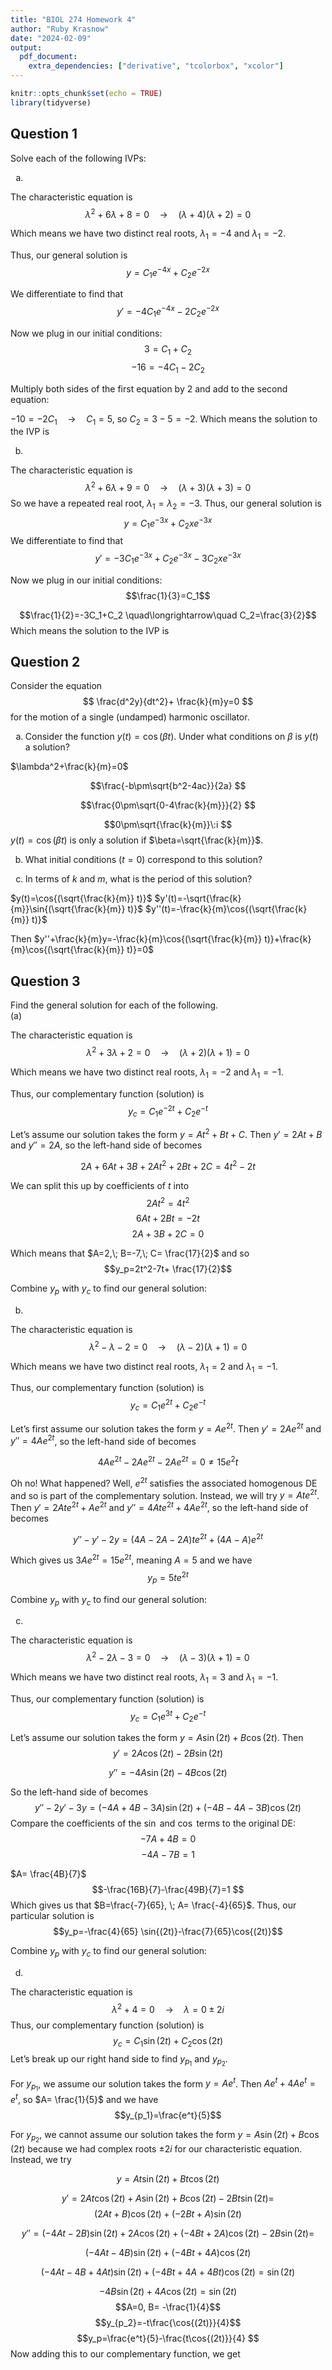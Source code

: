 ```yaml
---
title: "BIOL 274 Homework 4"
author: "Ruby Krasnow"
date: "2024-02-09"
output:
  pdf_document:
    extra_dependencies: ["derivative", "tcolorbox", "xcolor"]
---
```


```r
knitr::opts_chunk$set(echo = TRUE)
library(tidyverse)
```

## Question 1
Solve each of the following IVPs:

(a)
\begin{equation}
    \begin{cases}
      y'' + 6y' + 8y = 0\\
      y(0)=3\\
      y'(0)=-16
    \end{cases}       
\end{equation}

The characteristic equation is
$$\lambda^2+6\lambda+8=0 \quad\longrightarrow\quad (\lambda+4)(\lambda+2)=0 $$

Which means we have two distinct real roots, $\lambda_1=-4$ and $\lambda_1=-2$.

Thus, our general solution is 
$$y=C_1e^{-4x}+C_2e^{-2x}$$

We differentiate to find that
$$y'=-4C_1e^{-4x}-2C_2e^{-2x}$$

Now we plug in our initial conditions:
$$3=C_1+C_2$$
$$-16=-4C_1-2C_2$$

Multiply both sides of the first equation by 2 and add to the second equation:  

$-10=-2C_1 \quad\longrightarrow\quad C_1=5$, so $C_2=3-5=-2$.
Which means the solution to the IVP is

\begin{tcolorbox}[colback=white, title=Solution]
$$y(x)= 5e^{-4x}-2e^{-2x}$$
\end{tcolorbox}

\begin{tcolorbox}[colback=blue!5!white,colframe=blue!75!black,title=Check solution]
$$y'(x)= -20e^{-4x}+4e^{-2x}$$

$$y''(x)= 80e^{-4x}-8e^{-2x}$$

$$y'' + 6y' + 8y = (80-120+40)e^{-4x}+(-8+24-16)e^{-2x}=0$$

\end{tcolorbox}

(b)
\begin{equation}
    \begin{cases}
      y'' + 6y' + 9y = 0\\
      y(0)=\frac{1}{3}\\
      y'(0)=\frac{1}{2}
    \end{cases}       
\end{equation}

The characteristic equation is
$$\lambda^2+6\lambda+9=0 \quad\longrightarrow\quad (\lambda+3)(\lambda+3)=0 $$
So we have a repeated real root, $\lambda_1=\lambda_2=-3$.
Thus, our general solution is 
$$y=C_1e^{-3x}+C_2xe^{-3x}$$
We differentiate to find that
$$y'=-3C_1e^{-3x}+C_2e^{-3x}-3C_2xe^{-3x}$$

Now we plug in our initial conditions:
$$\frac{1}{3}=C_1$$

$$\frac{1}{2}=-3C_1+C_2 \quad\longrightarrow\quad C_2=\frac{3}{2}$$
Which means the solution to the IVP is

\begin{tcolorbox}[colback=white, title=Solution]
$$y(x)= \frac{1}{3}e^{-3x}+\frac{3}{2}xe^{-3x}$$
\end{tcolorbox}
\begin{tcolorbox}[colback=blue!5!white,colframe=blue!75!black,title=Check solution]

$$y'(x)= -e^{-3x}-\frac{9}{2}xe^{-3x}+\frac{3}{2}e^{-3x}=\frac{1}{2}e^{-3x}-\frac{9}{2}xe^{-3x}$$
$$y''(x)=-\frac{3}{2}e^{-3x}+\frac{27}{2}xe^{-3x}-\frac{9}{2}e^{-3x}=\frac{27}{2}xe^{-3x}-6e^{-3x}$$
Plugging these expressions into our original ODE, we see that
$$y'' + 6y' + 9y =
\left(\frac{27}{2} -\frac{54}{2}+\frac{27}{2} \right)xe^{-3x} + \left(-6 +3 +3\right)e^{-3x}=0 $$
\end{tcolorbox}

## Question 2
Consider the equation
$$ \frac{d^2y}{dt^2}+ \frac{k}{m}y=0 $$
for the motion of a single (undamped) harmonic oscillator.

(a)  
Consider the function $y(t)=\cos{(\beta t)}$. Under what conditions on $\beta$ is $y(t)$ a solution?

$\lambda^2+\frac{k}{m}=0$

$$\frac{-b\pm\sqrt{b^2-4ac}}{2a} $$

$$\frac{0\pm\sqrt{0-4\frac{k}{m}}}{2} $$

$$0\pm\sqrt{\frac{k}{m}}\:i $$
$y(t)=\cos{(\beta t)}$ is only a solution if $\beta=\sqrt{\frac{k}{m}}$.

(b)  
What initial conditions $(t=0)$ correspond to this solution?


(c)
In terms of $k$ and $m$, what is the period of this solution?

$y(t)=\cos{(\sqrt{\frac{k}{m}} t)}$
$y'(t)=-\sqrt{\frac{k}{m}}\sin{(\sqrt{\frac{k}{m}} t)}$
$y''(t)=-\frac{k}{m}\cos{(\sqrt{\frac{k}{m}} t)}$

Then $y''+\frac{k}{m}y=-\frac{k}{m}\cos{(\sqrt{\frac{k}{m}} t)}+\frac{k}{m}\cos{(\sqrt{\frac{k}{m}} t)}=0$

## Question 3  
Find the general solution for each of the following.  
(a)
\begin{equation}\label{eq:1} y''+3y'+2y=4t^2 -2t \end{equation}

The characteristic equation is
$$\lambda^2+3\lambda+2=0 \quad\longrightarrow\quad (\lambda+2)(\lambda+1)=0 $$

Which means we have two distinct real roots, $\lambda_1=-2$ and $\lambda_1=-1$.

Thus, our complementary function (solution) is 
$$y_c=C_1e^{-2t}+C_2e^{-t}$$


Let's assume our solution takes the form $y=At^2+Bt+C$.
Then $y'=2At+B$ and $y''=2A$, so the left-hand side of \ref{eq:1} becomes

$$2A+6At+3B+2At^2+2Bt+2C=4t^2-2t$$

We can split this up by coefficients of $t$ into
$$2At^2=4t^2$$
$$6At+2Bt=-2t $$
$$2A+3B+2C=0$$

Which means that $A=2,\; B=-7,\; C= \frac{17}{2}$ and so 
$$y_p=2t^2-7t+ \frac{17}{2}$$

Combine $y_p$ with $y_c$ to find our general solution:
\begin{tcolorbox}[colback=white, title=Solution]
$$y(t)=C_1e^{-2t}+C_2e^{-t}+2t^2-7t+ \frac{17}{2}$$
\end{tcolorbox}

\begin{tcolorbox}[colback=blue!5!white,colframe=blue!75!black,title=Check solution]

$$y'(t)=-2C_1e^{-2t}-C_2e^{-t}+4t-7$$

$$y''(t)=4C_1e^{-2t}+C_2e^{-t}+4$$

$$y''+3y'+2y=\left(4C_1-6C_1+2C_1 \right)e^{-2t}+
\left(C_2-3C_1+2C_1 \right)e^{-t}+4+12t-21+4t^2-14t+17=4t^2-2t $$
\end{tcolorbox}

(b)
\begin{equation}\label{eq:2} y''-y'-2y=15e^2t \end{equation}

The characteristic equation is
$$\lambda^2-\lambda-2=0 \quad\longrightarrow\quad (\lambda-2)(\lambda+1)=0 $$

Which means we have two distinct real roots, $\lambda_1=2$ and $\lambda_1=-1$.

Thus, our complementary function (solution) is 
$$y_c=C_1e^{2t}+C_2e^{-t}$$

Let's first assume our solution takes the form $y=Ae^{2t}$.
Then $y'=2Ae^{2t}$ and $y''=4Ae^{2t}$, so the left-hand side of \ref{eq:2} becomes

$$4Ae^{2t}-2Ae^{2t}-2Ae^{2t}=0 \neq 15e^2t $$

Oh no! What happened? Well, $e^{2t}$ satisfies the associated homogenous DE and so is part of the complementary solution. Instead, we will try $y=Ate^{2t}$. Then $y'=2Ate^{2t}+Ae^{2t}$ and $y''=4Ate^{2t}+4Ae^{2t}$, so the left-hand side of \ref{eq:2} becomes

$$y''-y'-2y= \left(4A-2A-2A\right)te^{2t}+ \left(4A-A\right)e^{2t} $$

Which gives us $3Ae^{2t}=15e^{2t}$, meaning $A=5$ and we have
$$y_p=5te^{2t}$$

Combine $y_p$ with $y_c$ to find our general solution:
\begin{tcolorbox}[colback=white, title=Solution]
$$y(t)=C_1e^{2t}+C_2e^{-t}+5te^{2t}$$ or
$$y(t)=(C_1+5t)e^{2t}+C_2e^{-t}$$
\end{tcolorbox}

\begin{tcolorbox}[colback=blue!5!white,colframe=blue!75!black,title=Check solution]
$$y'(t)=(2C_1+10t+5)e^{2t}-C_2e^{-t}$$

$$y''(t)=(4C_1+20t+20)e^{2t}+C_2e^{-t}$$

$$y''-y'-2y= (4C_1+20t+20-2C_1-10t-5-2C_1-10t)e^{2t}+(C_2+C_2-2C_2)e^{-t}=15e^{2t}$$

\end{tcolorbox}

(c)
\begin{equation}\label{eq:3} y''-2y'-3y= \cos{(2t)}\end{equation}

The characteristic equation is
$$\lambda^2-2\lambda-3=0 \quad\longrightarrow\quad (\lambda-3)(\lambda+1)=0 $$

Which means we have two distinct real roots, $\lambda_1=3$ and $\lambda_1=-1$.

Thus, our complementary function (solution) is 
$$y_c=C_1e^{3t}+C_2e^{-t}$$

Let's assume our solution takes the form $y=A\sin{(2t)}+B\cos{(2t)}$. Then 
$$y'=2A\cos{(2t)}-2B\sin{(2t)} $$

$$y''=-4A\sin{(2t)}-4B\cos{(2t)} $$

So the left-hand side of \ref{eq:3} becomes
$$y''-2y'-3y=(-4A+4B-3A)\sin{(2t)}+(-4B-4A-3B)\cos{(2t)} $$
Compare the coefficients of the $\sin$ and $\cos$ terms to the original DE:
$$-7A+4B=0 $$
$$-4A-7B=1 $$

$A= \frac{4B}{7}$
$$-\frac{16B}{7}-\frac{49B}{7}=1 $$
Which gives us that $B=\frac{-7}{65}, \; A= \frac{-4}{65}$.
Thus, our particular solution is 
$$y_p=-\frac{4}{65} \sin{(2t)}-\frac{7}{65}\cos{(2t)}$$


Combine $y_p$ with $y_c$ to find our general solution:
\begin{tcolorbox}[colback=white, title=Solution]

$$y(t)=C_1e^{3t}+C_2e^{-t}-\frac{4}{65} \sin{(2t)}-\frac{7}{65}\cos{(2t)}$$

\end{tcolorbox}
\begin{tcolorbox}[colback=blue!5!white,colframe=blue!75!black,title=Check solution]

$$y'(t)=3C_1e^{3t}-C_2e^{-t}+\frac{14}{65} \sin{(2t)}-\frac{8}{65}\cos{(2t)}$$

$$y''(t)=9C_1e^{3t}+C_2e^{-t}+\frac{16}{65} \sin{(2t)}+\frac{28}{65}\cos{(2t)}$$

$$
y''-2y'-3y=(9-6-3)C_1e^{3t}+(1+2-3)C_2e^{-t}+ \\
\left(\frac{16}{65}-\frac{28}{65}+\frac{12}{65}\right)\sin{(2t)}+ \\
\left(\frac{28}{65}+\frac{16}{65}+\frac{21}{65}\right)\cos{(2t)}=
$$
$$\cos{(2t)}$$
\end{tcolorbox}

(d)
\begin{equation}\label{eq:4} y''+4y= e^t+\sin{(2t)}\end{equation}

The characteristic equation is
$$\lambda^2+4=0 \quad\longrightarrow\quad \lambda=0\pm2i $$
Thus, our complementary function (solution) is 
$$y_c=C_1\sin{(2t)}+C_2\cos{(2t)}$$
Let's break up our right hand side to find $y_{p_1}$ and $y_{p_2}$. 

For $y_{p_1}$, we assume our solution takes the form $y=Ae^t$. Then 
$Ae^t+4Ae^t=e^t$, so $A= \frac{1}{5}$ and we have 
$$y_{p_1}=\frac{e^t}{5}$$

For $y_{p_2}$, we cannot assume our solution takes the form $y=A\sin{(2t)}+B\cos{(2t)}$ because we had complex roots $\pm2i$ for our characteristic equation. Instead, we try

$$y=At\sin{(2t)}+Bt\cos{(2t)}$$

$$y'=2At\cos{(2t)}+A\sin{(2t)}+B\cos{(2t)}-2Bt\sin{(2t)}=$$
$$(2At+B)\cos{(2t)}+(-2Bt+A)\sin{(2t)}$$

$$y''= (-4At-2B)\sin{(2t)}+2A\cos{(2t)}+(-4Bt+2A)\cos{(2t)}-2B\sin{(2t)}=$$

$$ (-4At-4B)\sin{(2t)}+(-4Bt+4A)\cos{(2t)}$$

$$ (-4At-4B+4At)\sin{(2t)}+(-4Bt+4A+4Bt)\cos{(2t)}=\sin{(2t)}$$


$$ -4B\sin{(2t)}+4A\cos{(2t)}=\sin{(2t)}$$
$$A=0, B= -\frac{1}{4}$$
$$y_{p_2}=-t\frac{\cos{(2t)}}{4}$$
$$y_p=\frac{e^t}{5}-\frac{t\cos{(2t)}}{4} $$
Now adding this to our complementary function, we get

\begin{tcolorbox}[colback=white, title=Solution]

$$y(t)=C_1\sin{(2t)}+C_2\cos{(2t)}+\frac{e^t}{5}-\frac{t\cos{(2t)}}{4}$$
\end{tcolorbox}
\begin{tcolorbox}[colback=blue!5!white,colframe=blue!75!black,title=Check solution]

$$y'(t)=2C_1\cos{(2t)}-2C_2\sin{(2t)}+\frac{e^t}{5}-\frac{\cos{(2t)}}{4}+\frac{t\sin{(2t)}}{2}$$


$$y''(t)=-4C_1\sin{(2t)}-4C_2\cos{(2t)}+\frac{e^t}{5}+\frac{\sin{(2t)}}{2}+\frac{\sin{(2t)}}{2}+t\cos{(2t)}$$

$$ y''+4y= \left(-4C_1+1+4C_1 \right)\sin{(2t)}+ \left(-4C_2+t+4C_2-t\right)\cos{(2t)}+\frac{e^t}{5}++\frac{4e^t}{5}= $$
$$ e^t+\sin{(2t)} $$
\end{tcolorbox}